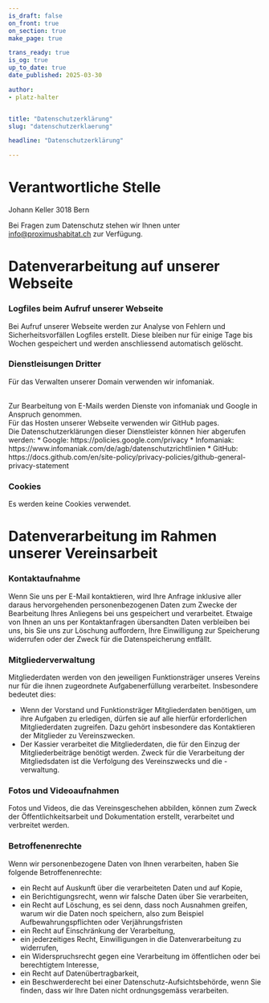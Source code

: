 ```yaml
---
is_draft: false
on_front: true
on_section: true
make_page: true

trans_ready: true
is_og: true
up_to_date: true
date_published: 2025-03-30

author:
- platz-halter


title: "Datenschutzerklärung"
slug: "datenschutzerklaerung"

headline: "Datenschutzerklärung"

---
```


# Verantwortliche Stelle
Johann Keller
3018 Bern

Bei Fragen zum Datenschutz stehen wir Ihnen unter info@proximushabitat.ch zur Verfügung.

# Datenverarbeitung auf unserer Webseite

### Logfiles beim Aufruf unserer Webseite
Bei Aufruf unserer Webseite werden zur Analyse von Fehlern und Sicherheitsvorfällen Logfiles erstellt. Diese bleiben nur für einige Tage bis Wochen gespeichert und werden anschliessend automatisch gelöscht.

### Dienstleisungen Dritter
Für das Verwalten unserer Domain verwenden wir infomaniak.  

<br />
Zur Bearbeitung von E-Mails werden Dienste von infomaniak und Google in Anspruch genommen.  

<br />
Für das Hosten unserer Webseite verwenden wir GitHub pages.  

<br />
Die Datenschutzerklärungen dieser Dienstleister können hier abgerufen werden:
* Google: https://policies.google.com/privacy
* Infomaniak: https://www.infomaniak.com/de/agb/datenschutzrichtlinien
* GitHub: https://docs.github.com/en/site-policy/privacy-policies/github-general-privacy-statement

### Cookies
Es werden keine Cookies verwendet.

# Datenverarbeitung im Rahmen unserer Vereinsarbeit

### Kontaktaufnahme
Wenn Sie uns per E-Mail kontaktieren, wird Ihre Anfrage inklusive aller daraus hervorgehenden personenbezogenen Daten zum Zwecke der Bearbeitung Ihres Anliegens bei uns gespeichert und verarbeitet.
Etwaige von Ihnen an uns per Kontaktanfragen übersandten Daten verbleiben bei uns, bis Sie uns zur Löschung auffordern, Ihre Einwilligung zur Speicherung widerrufen oder der Zweck für die Datenspeicherung entfällt.

### Mitgliederverwaltung
Mitgliederdaten werden von den jeweiligen Funktionsträger unseres Vereins nur für die ihnen zugeordnete Aufgabenerfüllung verarbeitet. Insbesondere bedeutet dies:
* Wenn der Vorstand und Funktionsträger Mitgliederdaten benötigen, um ihre Aufgaben zu erledigen, dürfen sie auf alle hierfür erforderlichen Mitgliederdaten zugreifen. Dazu gehört insbesondere das Kontaktieren der Mitglieder zu Vereinszwecken.
* Der Kassier verarbeitet die Mitgliederdaten, die für den Einzug der Mitgliederbeiträge benötigt werden.
Zweck für die Verarbeitung der Mitgliedsdaten ist die Verfolgung des Vereinszwecks und die -verwaltung. 

### Fotos und Videoaufnahmen
Fotos und Videos, die das Vereinsgeschehen abbilden, können zum Zweck der Öffentlichkeitsarbeit und Dokumentation erstellt, verarbeitet und verbreitet werden. 

### Betroffenenrechte
Wenn wir personenbezogene Daten von Ihnen verarbeiten, haben Sie folgende Betroffenenrechte:
* ein Recht auf Auskunft über die verarbeiteten Daten und auf Kopie,
* ein Berichtigungsrecht, wenn wir falsche Daten über Sie verarbeiten,
* ein Recht auf Löschung, es sei denn, dass noch Ausnahmen greifen, warum wir die Daten noch speichern, also zum Beispiel Aufbewahrungspflichten oder Verjährungsfristen
* ein Recht auf Einschränkung der Verarbeitung,
* ein jederzeitiges Recht, Einwilligungen in die Datenverarbeitung zu widerrufen,
* ein Widerspruchsrecht gegen eine Verarbeitung im öffentlichen oder bei berechtigtem Interesse,
* ein Recht auf Datenübertragbarkeit,
* ein Beschwerderecht bei einer Datenschutz-Aufsichtsbehörde, wenn Sie finden, dass wir Ihre Daten nicht ordnungsgemäss verarbeiten.
